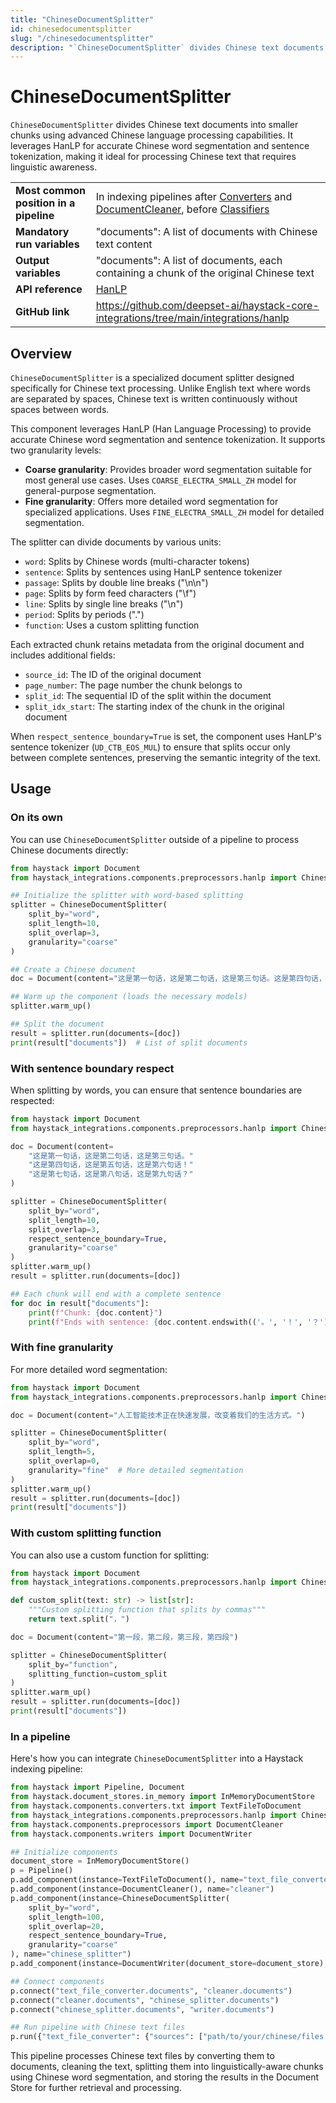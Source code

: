 ```yaml
---
title: "ChineseDocumentSplitter"
id: chinesedocumentsplitter
slug: "/chinesedocumentsplitter"
description: "`ChineseDocumentSplitter` divides Chinese text documents into smaller chunks using advanced Chinese language processing capabilities. It leverages HanLP for accurate Chinese word segmentation and sentence tokenization, making it ideal for processing Chinese text that requires linguistic awareness."
---
```


# ChineseDocumentSplitter

`ChineseDocumentSplitter` divides Chinese text documents into smaller chunks using advanced Chinese language processing capabilities. It leverages HanLP for accurate Chinese word segmentation and sentence tokenization, making it ideal for processing Chinese text that requires linguistic awareness.

|  |  |
| --- | --- |
| **Most common position in a pipeline** | In indexing pipelines after [Converters](../converters.mdx) and [DocumentCleaner](documentcleaner.mdx), before [Classifiers](../classifiers.mdx) |
| **Mandatory run variables**            | "documents": A list of documents with Chinese text content                                                                                                                                                     |
| **Output variables**                   | "documents": A list of documents, each containing a chunk of the original Chinese text                                                                                                                         |
| **API reference**                      | [HanLP](/reference/integrations-hanlp)                                                                                                                                                                         |
| **GitHub link**                        | https://github.com/deepset-ai/haystack-core-integrations/tree/main/integrations/hanlp                                                                                                                        |

## Overview

`ChineseDocumentSplitter` is a specialized document splitter designed specifically for Chinese text processing. Unlike English text where words are separated by spaces, Chinese text is written continuously without spaces between words.

This component leverages HanLP (Han Language Processing) to provide accurate Chinese word segmentation and sentence tokenization. It supports two granularity levels:

- **Coarse granularity**: Provides broader word segmentation suitable for most general use cases. Uses `COARSE_ELECTRA_SMALL_ZH` model for general-purpose segmentation.
- **Fine granularity**: Offers more detailed word segmentation for specialized applications. Uses `FINE_ELECTRA_SMALL_ZH` model for detailed segmentation.

The splitter can divide documents by various units:

- `word`: Splits by Chinese words (multi-character tokens)
- `sentence`: Splits by sentences using HanLP sentence tokenizer
- `passage`: Splits by double line breaks ("\\n\\n")
- `page`: Splits by form feed characters ("\\f")
- `line`: Splits by single line breaks ("\\n")
- `period`: Splits by periods (".")
- `function`: Uses a custom splitting function

Each extracted chunk retains metadata from the original document and includes additional fields:

- `source_id`: The ID of the original document
- `page_number`: The page number the chunk belongs to
- `split_id`: The sequential ID of the split within the document
- `split_idx_start`: The starting index of the chunk in the original document

When `respect_sentence_boundary=True` is set, the component uses HanLP's sentence tokenizer (`UD_CTB_EOS_MUL`) to ensure that splits occur only between complete sentences, preserving the semantic integrity of the text.

## Usage

### On its own

You can use `ChineseDocumentSplitter` outside of a pipeline to process Chinese documents directly:

```python
from haystack import Document
from haystack_integrations.components.preprocessors.hanlp import ChineseDocumentSplitter

## Initialize the splitter with word-based splitting
splitter = ChineseDocumentSplitter(
    split_by="word",
    split_length=10,
    split_overlap=3,
    granularity="coarse"
)

## Create a Chinese document
doc = Document(content="这是第一句话，这是第二句话，这是第三句话。这是第四句话，这是第五句话，这是第六句话！")

## Warm up the component (loads the necessary models)
splitter.warm_up()

## Split the document
result = splitter.run(documents=[doc])
print(result["documents"])  # List of split documents
```

### With sentence boundary respect

When splitting by words, you can ensure that sentence boundaries are respected:

```python
from haystack import Document
from haystack_integrations.components.preprocessors.hanlp import ChineseDocumentSplitter

doc = Document(content=
    "这是第一句话，这是第二句话，这是第三句话。"
    "这是第四句话，这是第五句话，这是第六句话！"
    "这是第七句话，这是第八句话，这是第九句话？"
)

splitter = ChineseDocumentSplitter(
    split_by="word",
    split_length=10,
    split_overlap=3,
    respect_sentence_boundary=True,
    granularity="coarse"
)
splitter.warm_up()
result = splitter.run(documents=[doc])

## Each chunk will end with a complete sentence
for doc in result["documents"]:
    print(f"Chunk: {doc.content}")
    print(f"Ends with sentence: {doc.content.endswith(('。', '！', '？'))}")
```

### With fine granularity

For more detailed word segmentation:

```python
from haystack import Document
from haystack_integrations.components.preprocessors.hanlp import ChineseDocumentSplitter

doc = Document(content="人工智能技术正在快速发展，改变着我们的生活方式。")

splitter = ChineseDocumentSplitter(
    split_by="word",
    split_length=5,
    split_overlap=0,
    granularity="fine"  # More detailed segmentation
)
splitter.warm_up()
result = splitter.run(documents=[doc])
print(result["documents"])
```

### With custom splitting function

You can also use a custom function for splitting:

```python
from haystack import Document
from haystack_integrations.components.preprocessors.hanlp import ChineseDocumentSplitter

def custom_split(text: str) -> list[str]:
    """Custom splitting function that splits by commas"""
    return text.split("，")

doc = Document(content="第一段，第二段，第三段，第四段")

splitter = ChineseDocumentSplitter(
    split_by="function",
    splitting_function=custom_split
)
splitter.warm_up()
result = splitter.run(documents=[doc])
print(result["documents"])
```

### In a pipeline

Here's how you can integrate `ChineseDocumentSplitter` into a Haystack indexing pipeline:

```python
from haystack import Pipeline, Document
from haystack.document_stores.in_memory import InMemoryDocumentStore
from haystack.components.converters.txt import TextFileToDocument
from haystack_integrations.components.preprocessors.hanlp import ChineseDocumentSplitter
from haystack.components.preprocessors import DocumentCleaner
from haystack.components.writers import DocumentWriter

## Initialize components
document_store = InMemoryDocumentStore()
p = Pipeline()
p.add_component(instance=TextFileToDocument(), name="text_file_converter")
p.add_component(instance=DocumentCleaner(), name="cleaner")
p.add_component(instance=ChineseDocumentSplitter(
    split_by="word",
    split_length=100,
    split_overlap=20,
    respect_sentence_boundary=True,
    granularity="coarse"
), name="chinese_splitter")
p.add_component(instance=DocumentWriter(document_store=document_store), name="writer")

## Connect components
p.connect("text_file_converter.documents", "cleaner.documents")
p.connect("cleaner.documents", "chinese_splitter.documents")
p.connect("chinese_splitter.documents", "writer.documents")

## Run pipeline with Chinese text files
p.run({"text_file_converter": {"sources": ["path/to/your/chinese/files.txt"]}})
```

This pipeline processes Chinese text files by converting them to documents, cleaning the text, splitting them into linguistically-aware chunks using Chinese word segmentation, and storing the results in the Document Store for further retrieval and processing.
